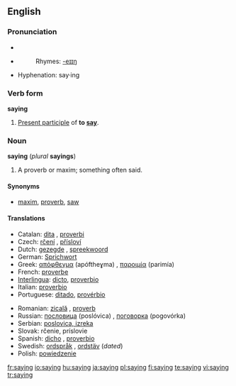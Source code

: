 ==English==

{{rank|across|answer|early|448|saying|talk|spirit|sometimes}}

===Pronunciation===
*{{IPA|/ˈseɪɪŋ/}}
*{{audio|en-us-saying.ogg|Audio (US)}}
*:Rhymes: [[Rhymes:English:-eɪɪŋ|-eɪɪŋ]]
*Hyphenation: say&middot;ing

===Verb form===
'''saying'''

# [[present participle|Present participle]] of '''to [[say]]'''.

===Noun===
'''saying''' (''plural'' '''sayings''')

# A proverb or maxim; something often said.

====Synonyms====
*[[maxim]], [[proverb]], [[saw]]

====Translations====
{{trans-top|proverb or maxim}}
*Catalan: [[dita]] {{f}}, [[proverbi]] {{m}}
*Czech: [[rčení]] {{n}}, [[přísloví]]  {{n}}
*Dutch: [[gezegde]] {{n}}, [[spreekwoord]] {{n}}
*German: [[Sprichwort]] {{n}}
*Greek: [[απόφθεγμα]] (apóftheɣma) {{n}}, [[παροιμία]] (parimía) {{f}}
*French: [[proverbe]] {{m}}
*[[Interlingua]]: [[dicto]], [[proverbio]]
*Italian: [[proverbio]] {{m}}
*Portuguese: [[ditado]], [[provérbio]]
{{trans-mid}}
*Romanian: [[zicală]] {{f}}, [[proverb]]
*Russian: [[пoслoвицa]] (poslóvica) {{f}}, [[пoгoвoркa]] (pogovórka)  {{f}}
*Serbian: [[poslovica, izreka]] {{f}}
*Slovak: rčenie,  príslovie  {{n}}
*Spanish: [[dicho]] {{m}}, [[proverbio]] {{m}}
*Swedish: [[ordspråk]] {{n}}, [[ordstäv]] {{n}} (''dated'')
*Polish: [[powiedzenie]]
{{trans-bottom}}

[[fr:saying]]
[[io:saying]]
[[hu:saying]]
[[ja:saying]]
[[pl:saying]]
[[fi:saying]]
[[te:saying]]
[[vi:saying]]
[[tr:saying]]